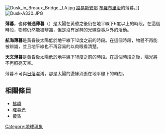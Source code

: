 {{Otheruses|薄暮 (消歧義)}}
{{Unreferenced|time=2019-08-19T12:54:01+00:00}} 
[[File:Dusk_in_Breaux_Bridge,_LA.jpg|thumb]] [[路易斯安那|路易斯安那]] [[布羅布里治，路易斯安那|布羅布里治]]的薄暮。]]
[[File:Dusk-A330.JPG|thumb]]

'''薄暮'''，也称'''普通薄暮'''（{{lang-en|Dusk}}）是太陽在黃昏之後仍在地平線下6度以上的時段。在這個時段，物體仍然能被辨識，但是沒有足夠的光線從事戶外的活動。

'''航海薄暮'''是黃昏後太陽低於地平線下12度之前的時段。在這個時段，物體不再能被辨識，並且地平線也不再容易的以肉眼看清楚。

'''天文薄暮'''是黃昏後太陽低於地平線下18度之前的時段。在這個時段之後，陽光將不再照亮天空。

薄暮不可與[[日落|日落]]混淆，那是太陽的邊緣消逝在地平線下的時刻。

==相關條目==
*[[拂曉|拂曉]]
*[[曙暮光|曙暮光]]
*[[黃昏|黃昏]]

{{一天裡的時間細分}}

[[Category:地球現象|Category:地球現象]]
